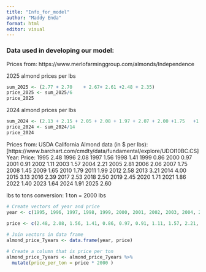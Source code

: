```yaml
---
title: "Info_for_model"
author: "Maddy Enda"
format: html
editor: visual
---
```

### Data used in developing our model:

Prices from: https://www.merlofarminggroup.com/almonds/Independence

2025 almond prices per lbs
```r
sum_2025 <- (2.77 + 2.70	+ 2.67+ 2.61 +2.48 + 2.35)
price_2025 <- sum_2025/6
price_2025
```


2024 almond prices per lbs
```r
sum_2024 <- (2.13 + 2.15 + 2.05	+ 2.08 + 1.97 + 2.07 + 2.00	+1.75	+1.70	+1.77	+1.73	+1.75	+1.88 + 1.77)
price_2024 <- sum_2024/14
price_2024
```



Prices from: USDA California Almond data (in \$ per lbs): \[https://www.barchart.com/cmdty/data/fundamental/explore/UDOI10BC.CS\] 
Year: Price:
1995  2.48 
1996  2.08 
1997  1.56 
1998  1.41 
1999  0.86 
2000  0.97 
2001  0.91 
2002  1.11 
2003  1.57 
2004  2.21 
2005  2.81 
2006  2.06 
2007  1.75 
2008  1.45 
2009  1.65 
2010  1.79 
2011  1.99 
2012  2.58 
2013  3.21 
2014  4.00 
2015  3.13 
2016  2.39 
2017  2.53 
2018  2.50 
2019  2.45 
2020  1.71 
2021  1.86 
2022  1.40 
2023  1.64 
2024  1.91
2025  2.60

lbs to tons conversion:
1 ton = 2000 lbs

```r
# Create vectors of year and price
year <- c(1995, 1996, 1997, 1998, 1999, 2000, 2001, 2002, 2003, 2004, 2005, 2006, 2007, 2008, 2009, 2010, 2011, 2012, 2013, 2014, 2015, 2016, 2017, 2018, 2019, 2020, 2021, 2022, 2023, 2024, 2025)

price <- c(2.48, 2.08, 1.56, 1.41, 0.86, 0.97, 0.91, 1.11, 1.57, 2.21, 2.81, 2.06, 1.75, 1.45, 1.65, 1.79, 1.99, 2.58, 3.21, 4.00, 3.13, 2.39, 2.53, 2.50, 2.45, 1.71, 1.86, 1.40, 1.64, 1.91, 2.60)
  
# Join vectors in data frame
almond_price_7years <- data.frame(year, price)

# Create a column that is price per ton
almond_price_7years <- almond_price_7years %>%
  mutate(price_per_ton = price * 2000 )
```






```r


```




